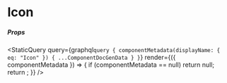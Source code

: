 
# Icon

##### Props

<StaticQuery
  query={graphql`query {
    componentMetadata(displayName: { eq: "Icon" }) { ...ComponentDocGenData }
  }`}
  render={({ componentMetadata }) => {
    if (componentMetadata == null) return null;
    return <PropsTable propMetaData={componentMetadata.props} />;
  }}
/>
